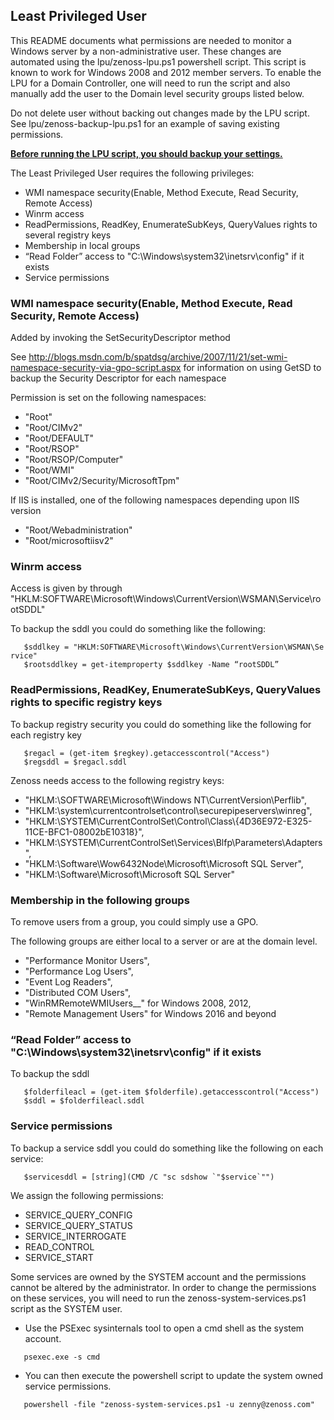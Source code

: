 == Least Privileged User ==

This README documents what permissions are needed to monitor a Windows server by a non-administrative user.  These changes are automated using the lpu/zenoss-lpu.ps1 powershell script.  This script is known to work for Windows 2008 and 2012 member servers.  To enable the LPU for a Domain Controller, one will need to run the script and also manually add the user to the Domain level security groups listed below.

Do not delete user without backing out changes made by the LPU script.  See lpu/zenoss-backup-lpu.ps1 for an example of saving existing permissions.

<u>'''Before running the LPU script, you should backup your settings.'''</u>

The Least Privileged User requires the following privileges:

* WMI namespace security(Enable, Method Execute, Read Security, Remote Access)
* Winrm access
* ReadPermissions, ReadKey, EnumerateSubKeys, QueryValues rights to several registry keys
* Membership in local groups
* “Read Folder” access to "C:\Windows\system32\inetsrv\config" if it exists
* Service permissions

=== WMI namespace security(Enable, Method Execute, Read Security, Remote Access) ===
Added by invoking the SetSecurityDescriptor method

See http://blogs.msdn.com/b/spatdsg/archive/2007/11/21/set-wmi-namespace-security-via-gpo-script.aspx for information on using GetSD to backup the Security Descriptor for each namespace

Permission is set on the following namespaces:
* "Root"
* "Root/CIMv2"
* "Root/DEFAULT"
* "Root/RSOP"
* "Root/RSOP/Computer"
* "Root/WMI"
* "Root/CIMv2/Security/MicrosoftTpm"
If IIS is installed, one of the following namespaces depending upon IIS version
* "Root/Webadministration"
* "Root/microsoftiisv2"

=== Winrm access ===
Access is given by through "HKLM:SOFTWARE\Microsoft\Windows\CurrentVersion\WSMAN\Service\rootSDDL"

To backup the sddl you could do something like the following:

    $sddlkey = "HKLM:SOFTWARE\Microsoft\Windows\CurrentVersion\WSMAN\Service"
    $rootsddlkey = get-itemproperty $sddlkey -Name “rootSDDL”

=== ReadPermissions, ReadKey, EnumerateSubKeys, QueryValues rights to specific registry keys ===

To backup registry security you could do something like the following for each registry key

    $regacl = (get-item $regkey).getaccesscontrol("Access")
    $regsddl = $regacl.sddl

Zenoss needs access to the following registry keys:
* "HKLM:\SOFTWARE\Microsoft\Windows NT\CurrentVersion\Perflib",
* "HKLM:\system\currentcontrolset\control\securepipeservers\winreg",
* "HKLM:\SYSTEM\CurrentControlSet\Control\Class\{4D36E972-E325-11CE-BFC1-08002bE10318}",
* "HKLM:\SYSTEM\CurrentControlSet\Services\Blfp\Parameters\Adapters",
* "HKLM:\Software\Wow6432Node\Microsoft\Microsoft SQL Server",
* "HKLM:\Software\Microsoft\Microsoft SQL Server"

=== Membership in the following groups ===

To remove users from a group, you could simply use a GPO.

The following groups are either local to a server or are at the domain level.
* "Performance Monitor Users",
* "Performance Log Users", 
* "Event Log Readers", 
* "Distributed COM Users", 
* "WinRMRemoteWMIUsers__" for Windows 2008, 2012,
* "Remote Management Users" for Windows 2016 and beyond

=== “Read Folder” access to "C:\Windows\system32\inetsrv\config" if it exists ===

To backup the sddl

    $folderfileacl = (get-item $folderfile).getaccesscontrol("Access")
    $sddl = $folderfileacl.sddl

=== Service permissions ===

To backup a service sddl you could do something like the following on each service:

    $servicesddl = [string](CMD /C "sc sdshow `"$service`"")

We assign the following permissions:
* SERVICE_QUERY_CONFIG
* SERVICE_QUERY_STATUS 
* SERVICE_INTERROGATE 
* READ_CONTROL
* SERVICE_START

Some services are owned by the SYSTEM account and the permissions cannot be altered by the administrator.  In order to change the permissions on these services, you will need to run the zenoss-system-services.ps1 script as the SYSTEM user.

* Use the PSExec sysinternals tool to open a cmd shell as the system account.

    psexec.exe -s cmd
* You can then execute the powershell script to update the system owned service permissions.

    powershell -file "zenoss-system-services.ps1 -u zenny@zenoss.com"
